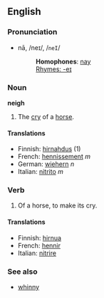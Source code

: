 ==English==
===Pronunciation===
*nā, /neɪ/, /<tt>neI</tt>/
*:'''Homophones''': [[nay]]
*:[[Rhymes:English:-eɪ|Rhymes: -eɪ]]

===Noun===
'''neigh'''

#The [[cry]] of a [[horse]].

====Translations====
*Finnish: [[hirnahdus]] (1)
*French: [[hennissement]] ''m''
*German: [[wiehern]] ''n''
*Italian: [[nitrito]] ''m''

===Verb===

#Of a horse, to make its cry.

====Translations====
*Finnish: [[hirnua]]
*French: [[hennir]]
*Italian: [[nitrire]]

===See also===
*[[whinny]]